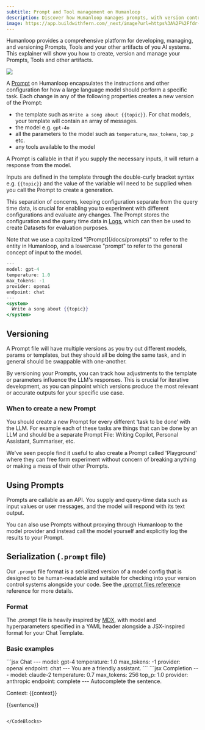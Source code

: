 ```yaml
---
subtitle: Prompt and Tool management on Humanloop
description: Discover how Humanloop manages prompts, with version control and rigorous evaluation for better performance.
image: https://app.buildwithfern.com/_next/image?url=https%3A%2F%2Ffdr-prod-docs-files-public.s3.amazonaws.com%2Fhttps%3A%2F%2Fhumanloop.docs.buildwithfern.com%2F2024-05-30T22%3A44%3A51.828Z%2Fassets%2Fimages%2F1763dbe-Prompts.png&w=1920&q=75
---
```


Humanloop provides a comprehensive platform for developing, managing, and versioning Prompts, Tools and your other artifacts of you AI systems. This explainer will show you how to create, version and manage your Prompts, Tools and other artifacts.

<img src="../../assets/images/1763dbe-Prompts.png" />

A [Prompt](/docs/concepts/prompts) on Humanloop encapsulates the instructions and other configuration for how a large language model should perform a specific task. Each change in any of the following properties creates a new version of the Prompt:

- the template such as `Write a song about {{topic}}`. For chat models, your template will contain an array of messages.
- the model e.g. `gpt-4o`
- all the parameters to the model such as `temperature`, `max_tokens`, `top_p` etc.
- any tools available to the model

A Prompt is callable in that if you supply the necessary inputs, it will return a response from the model.

Inputs are defined in the template through the double-curly bracket syntax e.g. `{{topic}}` and the value of the variable will need to be supplied when you call the Prompt to create a generation.

This separation of concerns, keeping configuration separate from the query time data, is crucial for enabling you to experiment with different configurations and evaluate any changes.
The Prompt stores the configuration and the query time data in [Logs](./logs), which can then be used to create Datasets for evaluation purposes.

<Callout>
  Note that we use a capitalized "[Prompt](/docs/prompts)" to refer to the
  entity in Humanloop, and a lowercase "prompt" to refer to the general concept
  of input to the model.
</Callout>

<Frame caption="An example Prompt, serialized as a Promptfile">

```jsx
---
model: gpt-4
temperature: 1.0
max_tokens: -1
provider: openai
endpoint: chat
---
<system>
  Write a song about {{topic}}
</system>
```

</Frame>

## Versioning

A Prompt file will have multiple versions as you try out different models, params or templates, but they should all be doing the same task, and in general should be swappable with one-another.

By versioning your Prompts, you can track how adjustments to the template or parameters influence the LLM's responses. This is crucial for iterative development, as you can pinpoint which versions produce the most relevant or accurate outputs for your specific use case.

### When to create a new Prompt

You should create a new Prompt for every different ‘task to be done’ with the LLM. For example each of these tasks are things that can be done by an LLM and should be a separate Prompt File: Writing Copilot, Personal Assistant, Summariser, etc.

We've seen people find it useful to also create a Prompt called 'Playground' where they can free form experiment without concern of breaking anything or making a mess of their other Prompts.

## Using Prompts

Prompts are callable as an API. You supply and query-time data such as input values or user messages, and the model will respond with its text output.

<EndpointRequestSnippet endpoint="POST /prompts/call" />

You can also use Prompts without proxying through Humanloop to the model provider and instead call the model yourself and explicitly log the results to your Prompt.

<EndpointRequestSnippet endpoint="POST /prompts/log" />

## Serialization (`.prompt` file)

Our `.prompt` file format is a serialized version of a model config that is designed to be human-readable and suitable for checking into your version control systems alongside your code. See the [.prompt files reference](./prompt-file-format) reference for more details.

### Format

The .prompt file is heavily inspired by [MDX](https://mdxjs.com/), with model and hyperparameters specified in a YAML header alongside a JSX-inspired format for your Chat Template.

### Basic examples

<CodeBlocks>
```jsx Chat
---
model: gpt-4
temperature: 1.0
max_tokens: -1
provider: openai
endpoint: chat
---
<system>
  You are a friendly assistant.
</system>
```
```jsx Completion
---
model: claude-2
temperature: 0.7
max_tokens: 256
top_p: 1.0
provider: anthropic
endpoint: complete
---
Autocomplete the sentence.

Context: {{context}}

{{sentence}}

```

</CodeBlocks>
```
